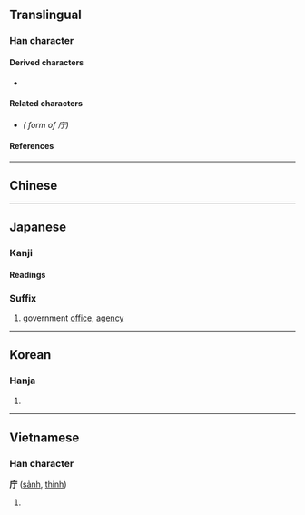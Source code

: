 {{also|廳|厅}}
{{character info/new}}
==Translingual==
{{Han simplified forms|廳|庁|厅}}

===Han character===
{{Han char|rn=53|rad=广|as=02|sn=5|four=|canj=IMN|ids=⿸广丁}}

====Derived characters====
* {{l|mul|[[𥑈]], [[𫐤]]}}

====Related characters====
* {{l|mul|[[廳]]}} ''({{w|Kyūjitai}} form of 庁)''

====References====
{{Han ref|kx=0343.070|dkj=09223|dj=0652.160|hdz=20872.070|uh=5E81}}

----

==Chinese==
{{zh-see|廳|v}}

----

==Japanese==
{{ja-kanji forms|庁|廳}}

===Kanji===
{{ja-kanji|grade=6|rs=广02|kyu=廳}}

====Readings====
{{ja-readings
|goon=ちょう
|kanon=てい
|kun=やくしょ
}}

===Suffix===
{{ja-pos|ちょう|suffix}}

# government [[office]], [[agency]]

----

==Korean==

===Hanja===
{{ko-hanja|hangeul=청|rv=cheong|mr=ch'ŏng}}

# {{defn|lang=ko|sort=广02}}

----

==Vietnamese==

===Han character===
'''庁''' ([[sảnh]], [[thinh]])

# {{defn|vi}}

{{cln|vi|Han tu}}